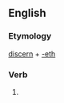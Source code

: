==English==

===Etymology===
[[discern]] + [[-eth]]

===Verb===
{{infl|en|verb form}}

# {{archaic third-person singular of|discern}}